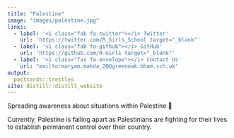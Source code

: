 ```yaml
---
title: "Palestine"
image: "images/palestine.jpg"
links:
  - label: '<i class="fab fa-twitter"></i> Twitter'
    url: 'https://twitter.com/R_Girls_School target="_blank"'
  - label: '<i class="fab fa-github"></i> GitHub'
    url: 'https://github.com/R-Girls target="_blank"'
  - label: '<i class="fas fa-envelope"></i> Contact Us'
    url: "mailto:maryam.makda_20@greenoak.bham.sch.uk"
output:  
  postcards::trestles
site: distill::distill_website
---
```

 
Spreading awareness about situations within Palestine 🤲



Currently, Palestine is falling apart as Palestinians are  fighting for their lives to establish permanent control over their country.